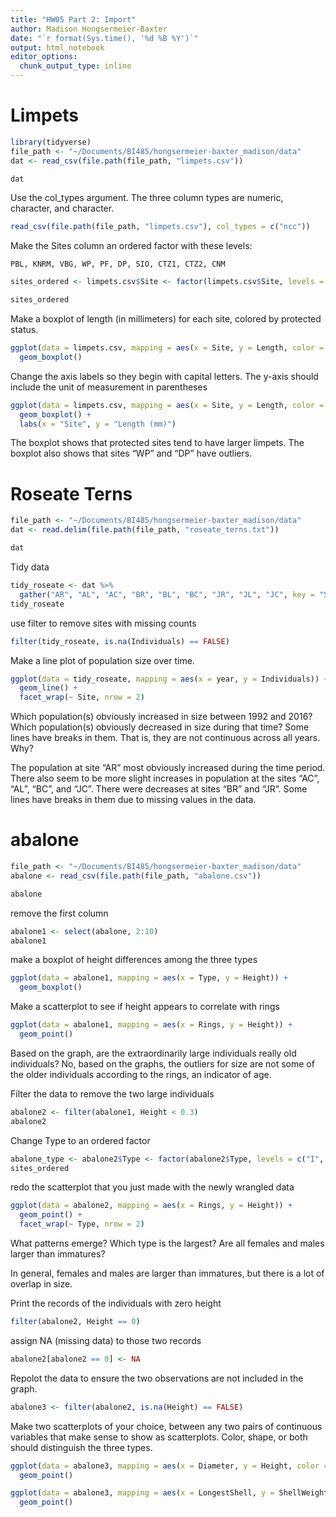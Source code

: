 ```yaml
---
title: "HW05 Part 2: Import"
author: Madison Hongsermeier-Baxter
date: "`r format(Sys.time(), '%d %B %Y')`"
output: html_notebook
editor_options: 
  chunk_output_type: inline
---
```


# Limpets

```r
library(tidyverse)
file_path <- "~/Documents/BI485/hongsermeier-baxter_madison/data"
dat <- read_csv(file.path(file_path, "limpets.csv"))
```

```r
dat 
```

Use the col_types argument. The three column types are numeric, character, and character.
```r
read_csv(file.path(file_path, "limpets.csv"), col_types = c("ncc"))
```

Make the Sites column an ordered factor with these levels:

    PBL, KNRM, VBG, WP, PF, DP, SIO, CTZ1, CTZ2, CNM
```r
sites_ordered <- limpets.csv$Site <- factor(limpets.csv$Site, levels = c("PBL", "KNRM", "VBG", "WP", "PF", "DP", "SIO", "CTZ1", "CTZ2", "CNM"), ordered = TRUE)
```

```r
sites_ordered
```

Make a boxplot of length (in millimeters) for each site, colored by protected status.
```r
ggplot(data = limpets.csv, mapping = aes(x = Site, y = Length, color = Protected)) + 
  geom_boxplot()
```

Change the axis labels so they begin with capital letters. The y-axis should include the unit of measurement in parentheses
```r
ggplot(data = limpets.csv, mapping = aes(x = Site, y = Length, color = Protected)) + 
  geom_boxplot() +
  labs(x = "Site", y = "Length (mm)")
```

The boxplot shows that protected sites tend to have larger limpets. The boxplot also shows that sites "WP" and "DP" have outliers. 

# Roseate Terns

```r
file_path <- "~/Documents/BI485/hongsermeier-baxter_madison/data"
dat <- read.delim(file.path(file_path, "roseate_terns.txt"))
```


```r
dat
```

Tidy data
```r
tidy_roseate <- dat %>% 
  gather("AR", "AL", "AC", "BR", "BL", "BC", "JR", "JL", "JC", key = "Site", value = "Individuals")
tidy_roseate
```

 use filter to remove sites with missing counts
```r
filter(tidy_roseate, is.na(Individuals) == FALSE)
```

Make a line plot of population size over time.
```r
ggplot(data = tidy_roseate, mapping = aes(x = year, y = Individuals)) + 
  geom_line() +
  facet_wrap(~ Site, nrow = 2)
```

Which population(s) obviously increased in size between 1992 and 2016? Which population(s) obviously decreased in size during that time? Some lines have breaks in them. That is, they are not continuous across all years. Why?

The population at site "AR" most obviously increased during the time period. There also seem to be more slight increases in population at the sites "AC", "AL", "BC", and "JC". There were decreases at sites "BR" and "JR". Some lines have breaks in them due to missing values in the data.

# abalone 

```r
file_path <- "~/Documents/BI485/hongsermeier-baxter_madison/data"
abalone <- read_csv(file.path(file_path, "abalone.csv"))
```

```r
abalone
```

remove the first column
```r
abalone1 <- select(abalone, 2:10)
abalone1
```

make a boxplot of height differences among the three types
```r
ggplot(data = abalone1, mapping = aes(x = Type, y = Height)) + 
  geom_boxplot() 
```

Make a scatterplot to see if height appears to correlate with rings
```r
ggplot(data = abalone1, mapping = aes(x = Rings, y = Height)) + 
  geom_point() 
```

Based on the graph, are the extraordinarily large individuals really old individuals?
No, based on the graphs, the outliers for size are not some of the older individuals according to the rings, an indicator of age.

Filter the data to remove the two large individuals
```r
abalone2 <- filter(abalone1, Height < 0.3)
abalone2
```

Change Type to an ordered factor
```r
abalone_type <- abalone2$Type <- factor(abalone2$Type, levels = c("I", "F", "M"), ordered = TRUE)
sites_ordered
```

redo the scatterplot that you just made with the newly wrangled data
```r
ggplot(data = abalone2, mapping = aes(x = Rings, y = Height)) + 
  geom_point() +
  facet_wrap(~ Type, nrow = 2)
```

What patterns emerge? Which type is the largest? Are all females and males larger than immatures?

In general, females and males are larger than immatures, but there is a lot of overlap in size. 

Print the records of the individuals with zero height
```r
filter(abalone2, Height == 0)
```

assign NA (missing data) to those two records
```r
abalone2[abalone2 == 0] <- NA
```

Repolot the data to ensure the two observations are not included in the graph.
```r
abalone3 <- filter(abalone2, is.na(Height) == FALSE)
```

Make two scatterplots of your choice, between any two pairs of continuous variables that make sense to show as scatterplots. Color, shape, or both should distinguish the three types.

```r
ggplot(data = abalone3, mapping = aes(x = Diameter, y = Height, color = Type)) + 
  geom_point()
```

```r
ggplot(data = abalone3, mapping = aes(x = LongestShell, y = ShellWeight, color = Type)) + 
  geom_point()
```

